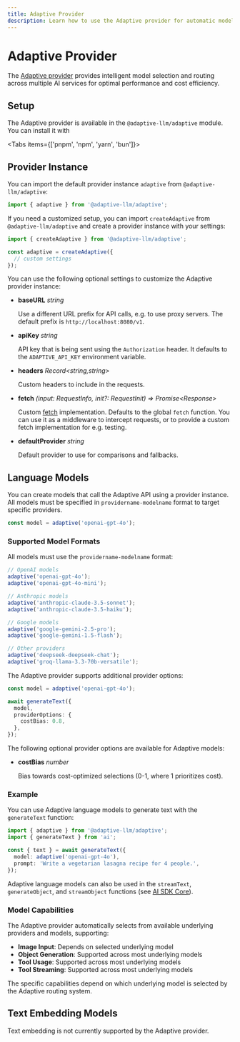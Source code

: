 ```yaml
---
title: Adaptive Provider
description: Learn how to use the Adaptive provider for automatic model selection.
---
```


# Adaptive Provider

The [Adaptive provider](https://ai-sdk.dev/providers/ai-sdk-providers/adaptive) provides intelligent model selection and routing across multiple AI services for optimal performance and cost efficiency.

## Setup

The Adaptive provider is available in the `@adaptive-llm/adaptive` module. You can install it with

<Tabs items={['pnpm', 'npm', 'yarn', 'bun']}>
  <Tab>
    <Snippet text="pnpm add @adaptive-llm/adaptive" dark />
  </Tab>
  <Tab>
    <Snippet text="npm install @adaptive-llm/adaptive" dark />
  </Tab>
  <Tab>
    <Snippet text="yarn add @adaptive-llm/adaptive" dark />
  </Tab>
  <Tab>
    <Snippet text="bun add @adaptive-llm/adaptive" dark />
  </Tab>
</Tabs>

## Provider Instance

You can import the default provider instance `adaptive` from `@adaptive-llm/adaptive`:

```ts
import { adaptive } from '@adaptive-llm/adaptive';
```

If you need a customized setup, you can import `createAdaptive` from `@adaptive-llm/adaptive`
and create a provider instance with your settings:

```ts
import { createAdaptive } from '@adaptive-llm/adaptive';

const adaptive = createAdaptive({
  // custom settings
});
```

You can use the following optional settings to customize the Adaptive provider instance:

- **baseURL** _string_

  Use a different URL prefix for API calls, e.g. to use proxy servers.
  The default prefix is `http://localhost:8080/v1`.

- **apiKey** _string_

  API key that is being sent using the `Authorization` header.
  It defaults to the `ADAPTIVE_API_KEY` environment variable.

- **headers** _Record&lt;string,string&gt;_

  Custom headers to include in the requests.

- **fetch** _(input: RequestInfo, init?: RequestInit) => Promise&lt;Response&gt;_

  Custom [fetch](https://developer.mozilla.org/en-US/docs/Web/API/fetch) implementation.
  Defaults to the global `fetch` function.
  You can use it as a middleware to intercept requests,
  or to provide a custom fetch implementation for e.g. testing.

- **defaultProvider** _string_

  Default provider to use for comparisons and fallbacks.

## Language Models

You can create models that call the Adaptive API using a provider instance.
All models must be specified in `providername-modelname` format to target specific providers.

```ts
const model = adaptive('openai-gpt-4o');
```

### Supported Model Formats

All models must use the `providername-modelname` format:

```ts
// OpenAI models
adaptive('openai-gpt-4o');
adaptive('openai-gpt-4o-mini');

// Anthropic models
adaptive('anthropic-claude-3.5-sonnet');
adaptive('anthropic-claude-3.5-haiku');

// Google models
adaptive('google-gemini-2.5-pro');
adaptive('google-gemini-1.5-flash');

// Other providers
adaptive('deepseek-deepseek-chat');
adaptive('groq-llama-3.3-70b-versatile');
```

The Adaptive provider supports additional provider options:

```ts
const model = adaptive('openai-gpt-4o');

await generateText({
  model,
  providerOptions: {
    costBias: 0.8,
  },
});
```

The following optional provider options are available for Adaptive models:

- **costBias** _number_

  Bias towards cost-optimized selections (0-1, where 1 prioritizes cost).

### Example

You can use Adaptive language models to generate text with the `generateText` function:

```ts
import { adaptive } from '@adaptive-llm/adaptive';
import { generateText } from 'ai';

const { text } = await generateText({
  model: adaptive('openai-gpt-4o'),
  prompt: 'Write a vegetarian lasagna recipe for 4 people.',
});
```

Adaptive language models can also be used in the `streamText`, `generateObject`, and `streamObject` functions
(see [AI SDK Core](/docs/ai-sdk-core)).

### Model Capabilities

The Adaptive provider automatically selects from available underlying providers and models, supporting:

- **Image Input**: Depends on selected underlying model
- **Object Generation**: Supported across most underlying models
- **Tool Usage**: Supported across most underlying models
- **Tool Streaming**: Supported across most underlying models

The specific capabilities depend on which underlying model is selected by the Adaptive routing system.

## Text Embedding Models

Text embedding is not currently supported by the Adaptive provider.
